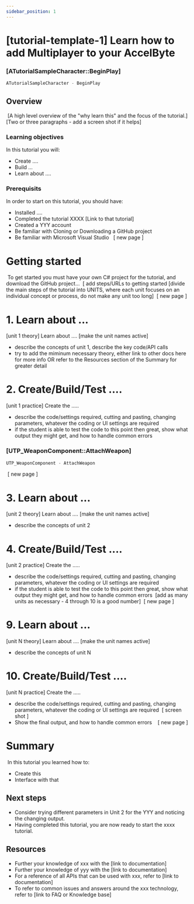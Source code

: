 ```yaml
---
sidebar_position: 1
---
```


# [tutorial-template-1] Learn how to add Multiplayer to your AccelByte 

### [ATutorialSampleCharacter::BeginPlay]
```cpp {4} showLineNumbers
ATutorialSampleCharacter - BeginPlay
```

## Overview
​
[A high level overview of the "why learn this" and the focus of the tutorial.]
​
[Two or three paragraphs - add a screen shot if it helps]
​
### Learning objectives
In this tutorial you will:
* Create ....
* Build ...
* Learn about ....
​
### Prerequisits
In order to start on this tutorial, you should have:
* Installed ....
* Completed the tutorial XXXX [Link to that tutorial]
* Created a YYY account
* Be familiar with Cloning or Downloading a GitHub project
* Be familiar with Microsoft Visual Studio
​
​
[ new page ]
# Getting started
​
To get started you must have your own C# project for the tutorial, and download the GitHub project...
​
[ add steps/URLs to getting started
​
[divide the main steps of the tutorial into UNITS, where each unit focuses on an individual concept or process, do not make any unit too long]
​
[ new page ]
# 1. Learn about ...
[unit 1 theory] Learn about .... [make the unit names active]
- describe the concepts of unit 1, describe the key code/API calls
- try to add the miminum necessary theory, either link to other docs here for more info OR refer to the Resources section of the Summary for greater detail
​
# 2. Create/Build/Test ....
[unit 1 practice] Create the .....
- describe the code/settings required, cutting and pasting, changing parameters, whatever the coding or UI settings are required
- if the student is able to test the code to this point then great, show what output they might get, and how to handle common errors
​

### [UTP_WeaponComponent::AttachWeapon]
```cpp
UTP_WeaponComponent - AttachWeapon
```

​
[ new page ]
# 3. Learn about ...
[unit 2 theory] Learn about .... [make the unit names active]
- describe the concepts of unit 2
​
# 4. Create/Build/Test ....
[unit 2 practice] Create the .....
- describe the code/settings required, cutting and pasting, changing parameters, whatever the coding or UI settings are required
- if the student is able to test the code to this point then great, show what output they might get, and how to handle common errors
​
[add as many units as necessary - 4 through 10 is a good number]
​
[ new page ]
# 9. Learn about ...
[unit N theory] Learn about .... [make the unit names active]
- describe the concepts of unit N
​
# 10. Create/Build/Test ....
[unit N practice] Create the .....
- describe the code/settings required, cutting and pasting, changing parameters, whatever the coding or UI settings are required
​
[ screen shot ]
- Show the final output, and how to handle common errors
​
​
​
[ new page ]
# Summary
​
In this tutorial you learned how to:
* Create this
* Interface with that
​
​
## Next steps
* Consider trying different parameters in Unit 2 for the YYY and noticing the changing output.
* Having completed this tutorial, you are now ready to start the xxxx tutorial. 
​
## Resources
* Further your knowledge of xxx with the [link to documentation]
* Further your knowledge of yyy with the [link to documentation]
* For a reference of all APIs that can be used with xxx, refer to  [link to documentation]
* To refer to common issues and answers around the xxx technology, refer to [link to FAQ or Knowledge base]
